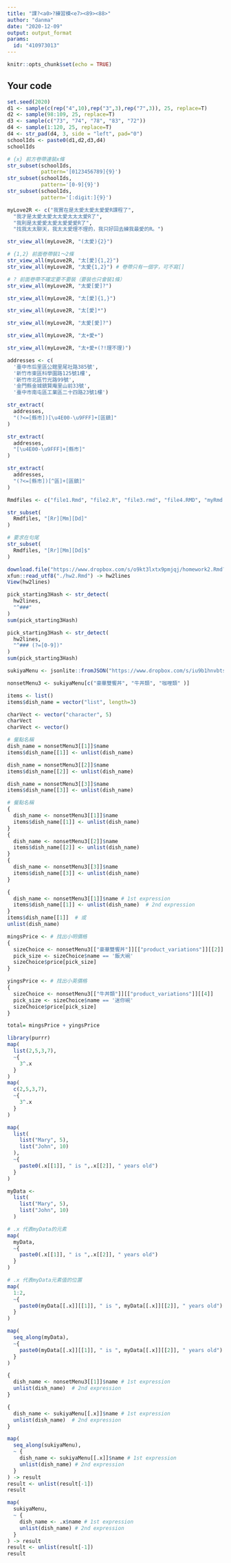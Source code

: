 ---
title: "課?<a0>?練習模<e7><89><88>"
author: "danma"
date: "2020-12-09"
output: output_format
params:
  id: "410973013"
---

```{r setup, include=FALSE}
knitr::opts_chunk$set(echo = TRUE)
```

## Your code

```{r}
set.seed(2020)
d1 <- sample(c(rep("4",10),rep("3",3),rep("7",3)), 25, replace=T)
d2 <- sample(98:109, 25, replace=T)
d3 <- sample(c("73", "74", "78", "83", "72"))
d4 <- sample(1:120, 25, replace=T)
d4 <- str_pad(d4, 3, side = "left", pad="0")
schoolIds <- paste0(d1,d2,d3,d4)
schoolIds
```
```{r}
# {x} 前方卷帶連裝x條
str_subset(schoolIds,
           pattern='[0123456789]{9}')
str_subset(schoolIds,
           pattern='[0-9]{9}')
str_subset(schoolIds,
           pattern='[:digit:]{9}')
```
```{r}
myLove2R <- c("我實在是太愛太愛太愛愛R課程了",
  "我才是太愛太愛太太愛太太太愛R了",
  "我則是太愛愛太愛太愛愛愛R了",
  "找我太太聊天，我太太愛理不理的，我只好回去練我最愛的R。")
```

```{r}
str_view_all(myLove2R, "(太愛){2}")
```
```{r}
# {1,2} 前面卷帶裝1～2條 
str_view_all(myLove2R, "太[愛]{1,2}")
str_view_all(myLove2R, "太愛{1,2}") # 卷帶只有一個字，可不寫[]

# ? 前面卷帶不確定要不要裝（要裝也只會裝1條）
str_view_all(myLove2R, "太愛[愛]?")
```
```{r}
str_view_all(myLove2R, "太[愛]{1,}")
```
```{r}
str_view_all(myLove2R, "太[愛]*")
```
```{r}
str_view_all(myLove2R, "太愛[愛]?")
```
```{r}
str_view_all(myLove2R, "太+愛+")
```

```{r}
str_view_all(myLove2R, "太+愛+(?!理不理)")
```
```{r}
addresses <- c(
  '臺中市后里區公館里尾社路385號',
  '新竹市東區科學園路125號1樓',
  '新竹市北區竹光路99號',
  '金門縣金城鎮賢庵里山前33號',
  '臺中市南屯區工業區二十四路23號1樓')
```

```{r}
str_extract(
  addresses,
  "(?<=[縣市])[\u4E00-\u9FFF]+[區鎮]"
)
```
```{r}
str_extract(
  addresses,
  "[\u4E00-\u9FFF]+[縣市]"
)
```
```{r}
str_extract(
  addresses,
  "(?<=[縣市])[^區]+[區鎮]"
)
```
```{r}
Rmdfiles <- c("file1.Rmd", "file2.R", "file3.rmd", "file4.RMD", "myRmd.R")
```

```{r}
str_subset(
  Rmdfiles, "[Rr][Mm][Dd]"
)

# 要求在句尾
str_subset(
  Rmdfiles, "[Rr][Mm][Dd]$"
)
```
```{r}
download.file("https://www.dropbox.com/s/o9kt3lxtx9pmjqj/homework2.Rmd?dl=1", destfile = "./hw2.Rmd", mode="wb")
xfun::read_utf8("./hw2.Rmd") -> hw2lines
View(hw2lines)
```

```{r}
pick_starting3Hash <- str_detect(
  hw2lines,
  "^###"
)
sum(pick_starting3Hash)
```

```{r}
pick_starting3Hash <- str_detect(
  hw2lines,
  "^### (?=[0-9])"
)
sum(pick_starting3Hash)
```
```{r}
sukiyaMenu <- jsonlite::fromJSON("https://www.dropbox.com/s/iu9b1hnvbtss83q/sukiyaMenu.json?dl=1")

nonsetMenu3 <- sukiyaMenu[c("豪華雙饗丼", "牛丼類", "咖哩類" )]
```

```{r}
items <- list()
items$dish_name = vector("list", length=3)
```

```{r}
charVect <- vector("character", 5)
charVect
charVect <- vector()
```

```{r}
# 餐點名稱
dish_name = nonsetMenu3[[1]]$name
items$dish_name[[1]] <- unlist(dish_name)

dish_name = nonsetMenu3[[2]]$name
items$dish_name[[2]] <- unlist(dish_name)

dish_name = nonsetMenu3[[3]]$name
items$dish_name[[3]] <- unlist(dish_name)
```

```{r}
# 餐點名稱
{
  dish_name <- nonsetMenu3[[1]]$name
  items$dish_name[[1]] <- unlist(dish_name)
}
{
  dish_name <- nonsetMenu3[[2]]$name
  items$dish_name[[2]] <- unlist(dish_name)
}
{
  dish_name <- nonsetMenu3[[3]]$name
  items$dish_name[[3]] <- unlist(dish_name)
}
```

```{r}
{
  dish_name <- nonsetMenu3[[1]]$name # 1st expression
  items$dish_name[[1]] <- unlist(dish_name)  # 2nd expression
}
items$dish_name[[1]]  # 或
unlist(dish_name)
```

```{r}
mingsPrice <- # 找出小明價格
{
  sizeChoice <- nonsetMenu3[["豪華雙饗丼"]][["product_variations"]][[2]]
  pick_size <- sizeChoice$name == '飯大碗'
  sizeChoice$price[pick_size]
}

yingsPrice <- # 找出小英價格
{
  sizeChoice <- nonsetMenu3[["牛丼類"]][["product_variations"]][[4]]
  pick_size <- sizeChoice$name == '迷你碗'
  sizeChoice$price[pick_size]
}

total= mingsPrice + yingsPrice
```

```{r}
library(purrr)
map(
  list(2,5,3,7),
  ~{
    3^.x
  }
)
map(
  c(2,5,3,7),
  ~{
    3^.x
  }
)
```
```{r}
map(
  list(
    list("Mary", 5),
    list("John", 10)
  ),
  ~{
    paste0(.x[[1]], " is ",.x[[2]], " years old")
  }
)
```

```{r}
myData <- 
  list(
    list("Mary", 5),
    list("John", 10)
  )

# .x 代表myData的元素
map(
  myData,
  ~{
    paste0(.x[[1]], " is ",.x[[2]], " years old")
  }
)

# .x 代表myData元素值的位置
map(
  1:2,
  ~{
    paste0(myData[[.x]][[1]], " is ", myData[[.x]][[2]], " years old")
  }
)
```

```{r}
map(
  seq_along(myData),
  ~{
    paste0(myData[[.x]][[1]], " is ", myData[[.x]][[2]], " years old")
  }  
)
```

```{r}
{
  dish_name <- nonsetMenu3[[1]]$name # 1st expression
  unlist(dish_name)  # 2nd expression
}
```

```{r}
{
  dish_name <- sukiyaMenu[[.x]]$name # 1st expression
  unlist(dish_name)  # 2nd expression
}
```

```{r}
map(
  seq_along(sukiyaMenu),
  ~ {
    dish_name <- sukiyaMenu[[.x]]$name # 1st expression
    unlist(dish_name) # 2nd expression
  }
) -> result
result <- unlist(result[-1])
result
```

```{r}
map(
  sukiyaMenu,
  ~ {
    dish_name <- .x$name # 1st expression
    unlist(dish_name) # 2nd expression
  }
) -> result
result <- unlist(result[-1])
result
```

